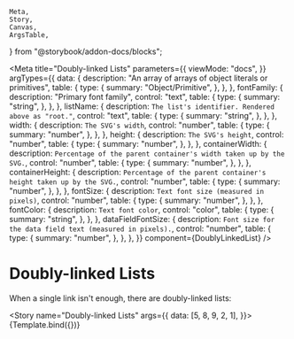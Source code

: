 	Meta,
	Story,
	Canvas,
	ArgsTable,
} from "@storybook/addon-docs/blocks";

<Meta
	title="Doubly-linked Lists"
	parameters={{
		viewMode: "docs",
	}}
	argTypes={{
		data: {
			description: "An array of arrays of object literals or primitives",
			table: {
				type: {
					summary: "Object/Primitive",
				},
			},
		},
		fontFamily: {
			description: "Primary font family",
			control: "text",
			table: {
				type: {
					summary: "string",
				},
			},
		},
		listName: {
			description: `The list's identifier. Rendered above as "root."`,
			control: "text",
			table: {
				type: {
					summary: "string",
				},
			},
		},
		width: {
			description: `The SVG's width`,
			control: "number",
			table: {
				type: {
					summary: "number",
				},
			},
		},
		height: {
			description: `The SVG's height`,
			control: "number",
			table: {
				type: {
					summary: "number",
				},
			},
		},
		containerWidth: {
			description: `Percentage of the parent container's width taken up by the SVG.`,
			control: "number",
			table: {
				type: {
					summary: "number",
				},
			},
		},
		containerHeight: {
			description: `Percentage of the parent container's height taken up by the SVG.`,
			control: "number",
			table: {
				type: {
					summary: "number",
				},
			},
		},
		fontSize: {
			description: `Text font size (measured in pixels)`,
			control: "number",
			table: {
				type: {
					summary: "number",
				},
			},
		},
		fontColor: {
			description: `Text font color`,
			control: "color",
			table: {
				type: {
					summary: "string",
				},
			},
		},
		dataFieldFontSize: {
			description: `Font size for the data field text (measured in pixels).`,
			control: "number",
			table: {
				type: {
					summary: "number",
				},
			},
		},
	}}
	component={DoublyLinkedList}
/>


# Doubly-linked Lists

When a single link isn't enough, there are doubly-linked lists:

<Story
	name="Doubly-linked Lists"
	args={{
		data: [5, 8, 9, 2, 1],
	}}>
	{Template.bind({})}
</Story>

<ArgsTable story="Doubly-linked Lists" />
